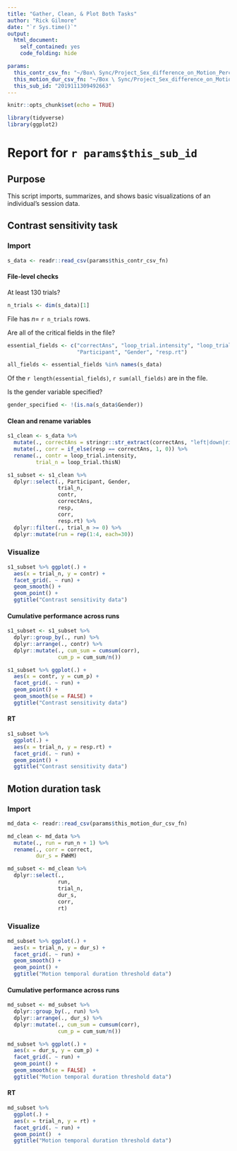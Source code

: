 ```yaml
---
title: "Gather, Clean, & Plot Both Tasks"
author: "Rick Gilmore"
date: "`r Sys.time()`"
output: 
  html_document:
    self_contained: yes
    code_folding: hide

params:
  this_contr_csv_fn: "~/Box\ Sync/Project_Sex_difference_on_Motion_Perception/data/raw_data/contrast_sensitivity_task_data/2019111309492663_contrast_sensitivity_task.csv"
  this_motion_dur_csv_fn: "~/Box \ Sync/Project_Sex_difference_on_Motion_Perception/data/raw_data/motion_temporal_threshold_data/2019111309492663_motion_temporal_threshold.csv"
  this_sub_id: "2019111309492663"
---
```



```r
knitr::opts_chunk$set(echo = TRUE)

library(tidyverse)
library(ggplot2)
```

# Report for `r params$this_sub_id`

## Purpose

This script imports, summarizes, and shows basic visualizations of an individual's session data.


## Contrast sensitivity task

### Import

```r
s_data <- readr::read_csv(params$this_contr_csv_fn)
```

#### File-level checks

At least 130 trials?

```r
n_trials <- dim(s_data)[1]
```

File has $n=$ `r n_trials` rows.

Are all of the critical fields in the file?

```r
essential_fields <- c("correctAns", "loop_trial.intensity", "loop_trial.thisN",
                      "Participant", "Gender", "resp.rt")

all_fields <- essential_fields %in% names(s_data)
```

Of the `r length(essential_fields)`, `r sum(all_fields)` are in the file.

Is the gender variable specified?

```r
gender_specified <- !(is.na(s_data$Gender))
```


#### Clean and rename variables

```r
s1_clean <- s_data %>%
  mutate(., correctAns = stringr::str_extract(correctAns, "left|down|right|up")) %>%
  mutate(., corr = if_else(resp == correctAns, 1, 0)) %>%
  rename(., contr = loop_trial.intensity,
         trial_n = loop_trial.thisN)

s1_subset <- s1_clean %>%
  dplyr::select(., Participant, Gender,
                trial_n,
                contr,
                correctAns,
                resp,
                corr,
                resp.rt) %>%
  dplyr::filter(., trial_n >= 0) %>%
  dplyr::mutate(run = rep(1:4, each=30))
```

### Visualize

```r
s1_subset %>% ggplot(.) +
  aes(x = trial_n, y = contr) +
  facet_grid(. ~ run) +
  geom_smooth() +
  geom_point() +
  ggtitle("Contrast sensitivity data")
```

#### Cumulative performance across runs

```r
s1_subset <- s1_subset %>%
  dplyr::group_by(., run) %>%
  dplyr::arrange(., contr) %>%
  dplyr::mutate(., cum_sum = cumsum(corr),
                cum_p = cum_sum/n())

s1_subset %>% ggplot(.) +
  aes(x = contr, y = cum_p) +
  facet_grid(. ~ run) +
  geom_point() +
  geom_smooth(se = FALSE) +
  ggtitle("Contrast sensitivity data")
```

#### RT

```r
s1_subset %>%
  ggplot(.) +
  aes(x = trial_n, y = resp.rt) +
  facet_grid(. ~ run) + 
  geom_point() +
  ggtitle("Contrast sensitivity data")
```


## Motion duration task

### Import

```r
md_data <- readr::read_csv(params$this_motion_dur_csv_fn)
```

```r
md_clean <- md_data %>%
  mutate(., run = run_n + 1) %>%
  rename(., corr = correct,
         dur_s = FWHM)

md_subset <- md_clean %>%
  dplyr::select(.,
                run,
                trial_n,
                dur_s,
                corr,
                rt)
```

### Visualize

```r
md_subset %>% ggplot(.) +
  aes(x = trial_n, y = dur_s) +
  facet_grid(. ~ run) +
  geom_smooth() +
  geom_point() +
  ggtitle("Motion temporal duration threshold data")
```

#### Cumulative performance across runs

```r
md_subset <- md_subset %>%
  dplyr::group_by(., run) %>%
  dplyr::arrange(., dur_s) %>%
  dplyr::mutate(., cum_sum = cumsum(corr),
                cum_p = cum_sum/n())

md_subset %>% ggplot(.) +
  aes(x = dur_s, y = cum_p) +
  facet_grid(. ~ run) +
  geom_point() +
  geom_smooth(se = FALSE)  +
  ggtitle("Motion temporal duration threshold data")
```

#### RT

```r
md_subset %>%
  ggplot(.) +
  aes(x = trial_n, y = rt) +
  facet_grid(. ~ run) + 
  geom_point()  +
  ggtitle("Motion temporal duration threshold data")
```
